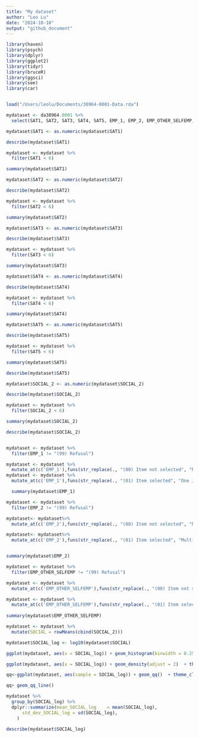 ```yaml
---
title: "My dataset"
author: "Leo Lu"
date: "2024-10-10"
output: "github_document"
---
```

```r
library(haven)
library(psych)
library(dplyr)
library(ggplot2)
library(tidyr)
library(bruceR)
library(ggsci)
library(see)
library(car)


load("/Users/leolu/Documents/38964-0001-Data.rda")

```

```r
mydataset <- da38964.0001 %>%
  select(SAT1, SAT2, SAT3, SAT4, SAT5, EMP_1, EMP_2, EMP_OTHER_SELFEMP, SOCIAL_2, AGE, WORK_HRS, SLEEPHRS)

mydataset$SAT1 <- as.numeric(mydataset$SAT1)

describe(mydataset$SAT1)

mydataset <- mydataset %>%
  filter(SAT1 < 6)

summary(mydataset$SAT1)

mydataset$SAT2 <- as.numeric(mydataset$SAT2)

describe(mydataset$SAT2)

mydataset <- mydataset %>%
  filter(SAT2 < 6)

summary(mydataset$SAT2)

mydataset$SAT3 <- as.numeric(mydataset$SAT3)

describe(mydataset$SAT3)

mydataset <- mydataset %>%
  filter(SAT3 < 6)

summary(mydataset$SAT3)

mydataset$SAT4 <- as.numeric(mydataset$SAT4)

describe(mydataset$SAT4)

mydataset <- mydataset %>%
  filter(SAT4 < 6)

summary(mydataset$SAT4)

mydataset$SAT5 <- as.numeric(mydataset$SAT5)

describe(mydataset$SAT5)

mydataset <- mydataset %>%
  filter(SAT5 < 6)

summary(mydataset$SAT5)

describe(mydataset$SAT5)

mydataset$SOCIAL_2 <- as.numeric(mydataset$SOCIAL_2)

describe(mydataset$SOCIAL_2)

mydataset <- mydataset %>%
  filter(SOCIAL_2 < 6)

summary(mydataset$SOCIAL_2)

describe(mydataset$SOCIAL_2)



```
```r

mydataset <- mydataset %>%
  filter(EMP_1 != "(99) Refusal")

mydataset <- mydataset %>%
  mutate_at(c('EMP_1'),funs(str_replace(., "(00) Item not selected", "Not in One Job")))
mydataset <- mydataset %>%  
  mutate_at(c('EMP_1'),funs(str_replace(., "(01) Item selected", "One Job")))

  summary(mydataset$EMP_1)

mydataset <- mydataset %>%
  filter(EMP_2 != "(99) Refusal")

mydataset<- mydataset%>%
  mutate_at(c('EMP_2'),funs(str_replace(., "(00) Item not selected", "Not in Multiple Jobs")))

mydataset<- mydataset%>%
  mutate_at(c('EMP_2'),funs(str_replace(., "(01) Item selected", "Multiple Jobs")))


summary(mydataset$EMP_2)

mydataset <- mydataset %>%
  filter(EMP_OTHER_SELFEMP != "(99) Refusal")

mydataset <- mydataset %>%
  mutate_at(c('EMP_OTHER_SELFEMP'),funs(str_replace(., "(00) Item not selected", "Not self employed")))

mydataset <- mydataset %>%
  mutate_at(c('EMP_OTHER_SELFEMP'),funs(str_replace(., "(01) Item selected", "Self employed")))
  
summary(mydataset$EMP_OTHER_SELFEMP)
```
```r

mydataset <- mydataset %>%
  mutate(SOCIAL = rowMeans(cbind(SOCIAL_2)))

mydataset$SOCIAL_log <- log10(mydataset$SOCIAL)

ggplot(mydataset, aes(x = SOCIAL_log)) + geom_histogram(binwidth = 0.25) + theme_classic()

ggplot(mydataset, aes(x = SOCIAL_log)) + geom_density(adjust = 2)  + theme_classic()

qq<-ggplot(mydataset, aes(sample = SOCIAL_log)) + geom_qq()  + theme_classic()

qq+ geom_qq_line()

mydataset %>%
  group_by(SOCIAL_log) %>%
  dplyr::summarize(mean_SOCIAL_log    = mean(SOCIAL_log),
      std_dev_SOCIAL_log = sd(SOCIAL_log),
    )

describe(mydataset$SOCIAL_log)

```



